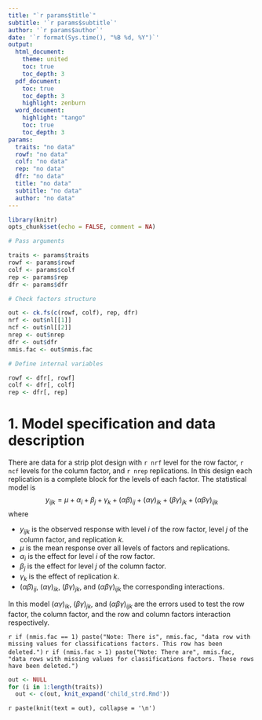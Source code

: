 ```yaml
---
title: "`r params$title`"
subtitle: '`r params$subtitle`'
author: '`r params$author`'
date: '`r format(Sys.time(), "%B %d, %Y")`'
output: 
  html_document:
    theme: united
    toc: true
    toc_depth: 3
  pdf_document:
    toc: true
    toc_depth: 3
    highlight: zenburn
  word_document:
    highlight: "tango"
    toc: true
    toc_depth: 3
params: 
  traits: "no data"
  rowf: "no data"
  colf: "no data"
  rep: "no data"
  dfr: "no data"
  title: "no data"
  subtitle: "no data"
  author: "no data"
---
```


```r
library(knitr)
opts_chunk$set(echo = FALSE, comment = NA)
```

```r
# Pass arguments

traits <- params$traits
rowf <- params$rowf
colf <- params$colf
rep <- params$rep
dfr <- params$dfr

# Check factors structure

out <- ck.fs(c(rowf, colf), rep, dfr)
nrf <- out$nl[[1]]
ncf <- out$nl[[2]]
nrep <- out$nrep
dfr <- out$dfr
nmis.fac <- out$nmis.fac

# Define internal variables

rowf <- dfr[, rowf]
colf <- dfr[, colf]
rep <- dfr[, rep]
```

# 1. Model specification and data description

There are data for a strip plot design with `r nrf` level for the row factor, `r ncf` levels for the column factor, and `r nrep` replications. In this design each replication is a complete block for the levels of each factor. The statistical model is
$$
y_{ijk} = \mu + \alpha_i + \beta_j + \gamma_k + (\alpha\beta)_{ij} + (\alpha\gamma)_{ik} + (\beta\gamma)_{jk} + (\alpha\beta\gamma)_{ijk}
$$
where

* $y_{ijk}$ is the observed response with level $i$ of the row factor, level $j$ of the column factor, and replication $k$.
* $\mu$ is the mean response over all levels of factors and replications.
* $\alpha_i$ is the effect for level $i$ of the row factor.
* $\beta_j$ is the effect for level $j$ of the column factor.
* $\gamma_k$ is the effect of replication $k$.
* $(\alpha\beta)_{ij}$, $(\alpha\gamma)_{ik}$, $(\beta\gamma)_{jk}$, and $(\alpha\beta\gamma)_{ijk}$ the corresponding interactions.

In this model $(\alpha\gamma)_{ik}$, $(\beta\gamma)_{jk}$, and $(\alpha\beta\gamma)_{ijk}$ are the errors used to test the row factor, the column factor, and the row and column factors interaction respectively.

`r if (nmis.fac == 1) paste("Note: There is", nmis.fac, "data row with missing values for classifications factors. This row has been deleted.")`
`r if (nmis.fac > 1) paste("Note: There are", nmis.fac, "data rows with missing values for classifications factors. These rows have been deleted.")`

```r
out <- NULL
for (i in 1:length(traits))
  out <- c(out, knit_expand('child_strd.Rmd'))
```

`r paste(knit(text = out), collapse = '\n')`
